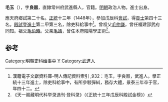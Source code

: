'''毛玉'''（{{bd|1410年||1452年}}），字'''良器'''，直隸常州府武進縣人，官籍。[[明朝|明朝]]政治人物。進士出身。

應天府鄉試第二十名。[[正统_(年号)|正統]]十三年（1448年），參加戊辰科[[會試|會試]]，得[[貢士|貢士]]第四十三名。[[殿試|殿試]]登[[進士|進士]]第二甲第三名，除吏科給事中<ref>漢籍電子文獻資料庫-明人傳記資料索引 ,932：毛玉，字良器，武進人。擧正統十三年進士，除吏科給事中，有所參駁彈糾，務存大體，景泰三年卒于官，年四十二。</ref>。曾祖父[[毛仲謙|毛仲謙]]，曾任福建邵武府同知。祖父[[毛伯時|毛伯時]]。父亲[[毛靖|毛靖]]，曾任本府陰陽學正術<ref>《天一阁藏明代科举录选刊·登科录》（《正統十三年戊辰科殿試金榜》）</ref>。

==参考==
{{reflist}}
{{明朝人物小作品}}
{{正統十三年戊辰科殿試金榜}}

{{DEFAULTSORT:Mao, Yu}}
[[Category:明朝吏科给事中|Category:明朝吏科给事中]]
[[Category:毛姓|Y]]
[[Category:武進人|Category:武進人]]